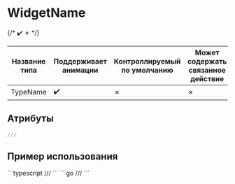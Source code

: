 
# WidgetName

{/* 
:heavy_check_mark:
&cross;
 */}


| Название типа| Поддерживает анимации | Контроллируемый по умолчанию | Может содержать связанное действие | Ссылка |
| - | - | - | - | - |
| TypeName | :heavy_check_mark: | &cross; | &cross; | [link](https://api.flutter.dev/flutter) |

## Атрибуты

```dart
///
```

## Пример использования

<Tabs groupId="lang">
  <TabItem value="ts" label="TypeScript" default>
    ```typescript
    ///
    ```
  </TabItem>
  <TabItem value="go" label="Go">
    ```go
    ///
    ```
  </TabItem>
</Tabs>

